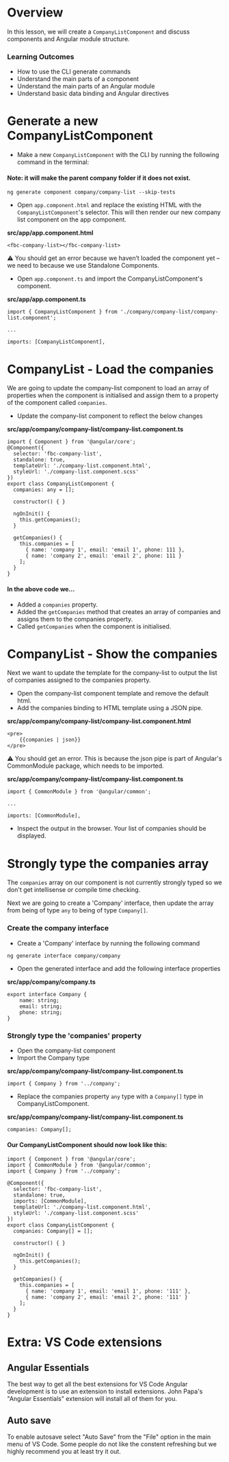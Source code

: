 # Overview

In this lesson, we will create a `CompanyListComponent` and discuss components and Angular module structure.

### Learning Outcomes

- How to use the CLI generate commands
- Understand the main parts of a component
- Understand the main parts of an Angular module
- Understand basic data binding and Angular directives

# Generate a new CompanyListComponent

- Make a new `CompanyListComponent` with the CLI by running the following command in the terminal:

#### Note: it will make the parent company folder if it does not exist.

```
ng generate component company/company-list --skip-tests
```

- Open `app.component.html` and replace the existing HTML with the `CompanyListComponent`'s selector. This will then render our new company list component on the app component.

**src/app/app.component.html**

```
<fbc-company-list></fbc-company-list>
```

⚠️ You should get an error because we haven’t loaded the component yet – we need to because we use Standalone Components.

- Open `app.component.ts` and import the CompanyListComponent's component.

**src/app/app.component.ts**
```
import { CompanyListComponent } from './company/company-list/company-list.component';

...

imports: [CompanyListComponent],
```

# CompanyList - Load the companies

We are going to update the company-list component to load an array of properties when the component is initialised and assign them to a property of the component called `companies`.

- Update the company-list component to reflect the below changes

**src/app/company/company-list/company-list.component.ts**

```
import { Component } from '@angular/core';
@Component({
  selector: 'fbc-company-list',
  standalone: true,
  templateUrl: './company-list.component.html',
  styleUrl: './company-list.component.scss'
})
export class CompanyListComponent {
  companies: any = [];

  constructor() { }

  ngOnInit() {
    this.getCompanies();
  }

  getCompanies() {
    this.companies = [
      { name: 'company 1', email: 'email 1', phone: 111 },
      { name: 'company 2', email: 'email 2', phone: 111 }
    ];
  }
}
```

#### In the above code we...

- Added a `companies` property.
- Added the `getCompanies` method that creates an array of companies and assigns them to the companies property.
- Called `getCompanies` when the component is initialised.

# CompanyList - Show the companies

Next we want to update the template for the company-list to output the list of companies assigned to the companies property.

- Open the company-list component template and remove the default html.
- Add the companies binding to HTML template using a JSON pipe.

**src/app/company/company-list/company-list.component.html**

```
<pre>
    {{companies | json}}
</pre>
```

⚠️ You should get an error. This is because the json pipe is part of Angular's CommonModule package, which needs to be imported.

**src/app/company/company-list/company-list.component.ts**
```
import { CommonModule } from '@angular/common';

...

imports: [CommonModule],
```

- Inspect the output in the browser. Your list of companies should be displayed.

# Strongly type the companies array

The `companies` array on our component is not currently strongly typed so we don't get intellisense or compile time checking.

Next we are going to create a 'Company' interface, then update the array from being of type `any` to being of type `Company[]`.

### Create the company interface

- Create a 'Company' interface by running the following command

```
ng generate interface company/company
```

- Open the generated interface and add the following interface properties

**src/app/company/company.ts**
```
export interface Company {
    name: string;
    email: string;
    phone: string;
}
```

### Strongly type the 'companies' property

- Open the company-list component
- Import the Company type

**src/app/company/company-list/company-list.component.ts**
```
import { Company } from '../company';
```

- Replace the companies property `any` type with a `Company[]` type in CompanyListComponent.

**src/app/company/company-list/company-list.component.ts**
```
companies: Company[];
```

#### Our CompanyListComponent should now look like this:

```
import { Component } from '@angular/core';
import { CommonModule } from '@angular/common';
import { Company } from '../company';

@Component({
  selector: 'fbc-company-list',
  standalone: true,
  imports: [CommonModule],
  templateUrl: './company-list.component.html',
  styleUrl: './company-list.component.scss'
})
export class CompanyListComponent {  
  companies: Company[] = [];

  constructor() { }

  ngOnInit() {
    this.getCompanies();
  }

  getCompanies() {
    this.companies = [
      { name: 'company 1', email: 'email 1', phone: '111' },
      { name: 'company 2', email: 'email 2', phone: '111' }
    ];
  }
}
```

# Extra: VS Code extensions

## Angular Essentials
The best way to get all the best extensions for VS Code Angular development is to use an extension to install extensions. John Papa's "Angular Essentials" extension will install all of them for you.

## Auto save

To enable autosave select "Auto Save" from the "File" option in the main menu of VS Code. Some people do not like the constent refreshing but we highly recommend you at least try it out.

